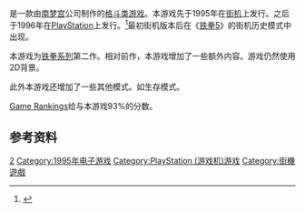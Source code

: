 {{NoteTA
| G1=Games
}}

{{vgname|铁拳2|ja=鉄拳2|en=Tekken 2}}是一款由[[南梦宫|南梦宫]]公司制作的[[格斗类游戏|格斗类游戏]]。本游戏先于1995年在[[街机|街机]]上发行。之后于1996年在[[PlayStation|PlayStation]]上发行。<ref name="gamefaqs">{{cite web| url = http://www.gamefaqs.com/ps/198899-tekken-2/data| title = Release information| publisher = [[GameFAQs|GameFAQs]]| date = | accessdate = 2015-10-10| archive-date = 2015-10-08| archive-url = https://web.archive.org/web/20151008210034/http://www.gamefaqs.com/ps/198899-tekken-2/data| dead-url = no}}</ref>最初街机版本后在《[[铁拳5|铁拳5]]》的街机历史模式中出现。

本游戏为[[铁拳系列|铁拳系列]]第二作。相对前作，本游戏增加了一些额外内容。游戏仍然使用2D背景。

此外本游戏还增加了一些其他模式。如生存模式。

[[Game_Rankings|Game Rankings]]给与本游戏93%的分数。

== 参考资料 ==
{{Reflist}}

{{铁拳系列}}

{{DEFAULTSORT:Tekken 2}}
[[Category:铁拳系列电子游戏|2]]
[[Category:1995年电子游戏|Category:1995年电子游戏]]
[[Category:PlayStation_(游戏机)游戏|Category:PlayStation (游戏机)游戏]]
[[Category:街機遊戲|Category:街機遊戲]]

{{fighting-videogame-stub}}
{{bandaiNamco-stub}}